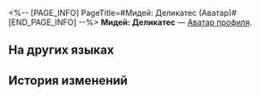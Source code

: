 <%-- [PAGE_INFO]
PageTitle=#Мидей: Деликатес (Аватар)#
[END_PAGE_INFO] --%>
{{Предмет Инфобокс
|Название    = Мидей: Деликатес
|id          = 200135
|Изображение = Аватар Мидей Деликатес.png
|Тип         = Аватар профиля
|Инвентарь   = 
|Редкость    = 5
|Эффект      = 
|Описание    = Мастер кулинарии Мидей.
|Источник1   = [[Аватар за открытие Чести Безымянных.]]
}}
{{Описание|''«Держи».''}}
'''Мидей: Деликатес''' — [[Аватар профиля]].

==На других языках==
{{На других языках
|en   = Mydei: Delicacies
|zhs  = 万敌•佳肴
|zht  = 萬敵•佳餚
|ja   = モーディス・佳肴
|ko   = 마이데이•맛있는 요리
|es   = Midei: manjares
|fr   = Mydei&nbsp;: Délices
|ru   = Мидей: Деликатес
|th   = Mydei - อาหารเลิศรส
|vi   = Mydei - Món Ngon
|de   = Mydei: Leckerbissen
|id   = Mydei: Hidangan Lezat
|pt   = Mydei: Delícias
}}

==История изменений==
{{История изменений|3.5}}